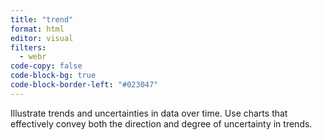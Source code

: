 ```yaml
---
title: "trend"
format: html
editor: visual
filters:
  - webr
code-copy: false
code-block-bg: true
code-block-border-left: "#023047"
---
```


Illustrate trends and uncertainties in data over time. Use charts that effectively convey both the direction and degree of uncertainty in trends.

